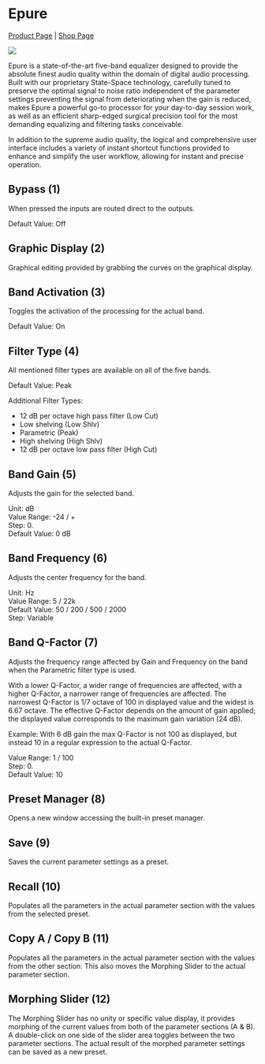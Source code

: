 # Epure
[Product Page](https://www.flux.audio/project/epure/) 
| [Shop Page](https://shop.flux.audio/en_US/products/epure)

![](https://media.githubusercontent.com/media/FLUX-SE/doc_images/main/Plugins/epure/Epure_01.png)

Epure is a state-of-the-art five-band equalizer designed to provide the absolute finest audio quality within the
domain of digital audio processing. Built with our proprietary State-Space technology, carefully tuned to preserve
the optimal signal to noise ratio independent of the parameter settings preventing the signal from deteriorating
when the gain is reduced, makes Epure a powerful go-to processor for your day-to-day session work, as well as
an efficient sharp-edged surgical precision tool for the most demanding equalizing and filtering tasks conceivable.

In addition to the supreme audio quality, the logical and comprehensive user interface includes a variety of instant
shortcut functions provided to enhance and simplify the user workflow, allowing for instant and precise operation.

## Bypass (1)
When pressed the inputs are routed direct to the outputs.

Default Value: Off

## Graphic Display (2)

Graphical editing provided by grabbing the curves on the graphical display.

## Band Activation (3)
Toggles the activation of the processing for the actual band.

Default Value: On

## Filter Type (4)
All mentioned filter types are available on all of the five bands.

Default Value: Peak

Additional Filter Types:

- 12 dB per octave high pass filter (Low Cut)
- Low shelving (Low Shlv)
- Parametric (Peak)
- High shelving (High Shlv)
- 12 dB per octave low pass filter (High Cut)

## Band Gain (5)
Adjusts the gain for the selected band.

Unit: dB  
Value Range: -24 / +  
Step: 0.  
Default Value: 0 dB

## Band Frequency (6)
Adjusts the center frequency for the band.

Unit: Hz  
Value Range: 5 / 22k  
Default Value: 50 / 200 / 500 / 2000  
Step: Variable  

## Band Q-Factor (7)
Adjusts the frequency range affected by Gain and Frequency on the band when the Parametric filter type is used.

With a lower Q-Factor, a wider range of frequencies are affected, with a higher Q-Factor, a narrower range of frequencies 
are affected. The narrowest Q-Factor is 1/7 octave of 100 in displayed value and the widest is 6.67 octave.
The effective Q-Factor depends on the amount of gain applied; the displayed value corresponds to the maximum
gain variation (24 dB).

:::{.callout-note}
Example: With 6 dB gain the max Q-Factor is not 100 as displayed, but instead 10 in a regular expression to the
actual Q-Factor.
:::

Value Range: 1 / 100  
Step: 0.  
Default Value: 10

## Preset Manager (8)
Opens a new window accessing the built-in preset manager.

## Save (9)
Saves the current parameter settings as a preset.

## Recall (10)
Populates all the parameters in the actual parameter section with the values from the selected preset.

## Copy A / Copy B (11)
Populates all the parameters in the actual parameter section with the values from the other section.
This also moves the Morphing Slider to the actual parameter section.

## Morphing Slider (12)
The Morphing Slider has no unity or specific value display, it provides morphing of the current values from both of
the parameter sections (A & B). A double-click on one side of the slider area toggles between the two parameter
sections. The actual result of the morphed parameter settings can be saved as a new preset.
